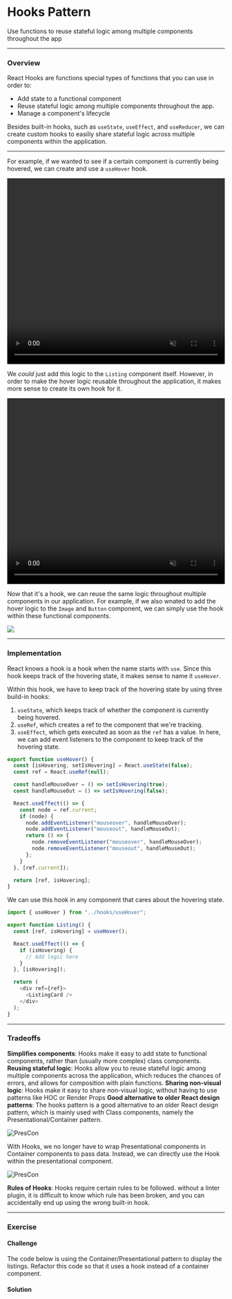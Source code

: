 
# Hooks Pattern

Use functions to reuse stateful logic among multiple components throughout the app

---

### Overview

React Hooks are functions special types of functions that you can use in order to:

- Add state to a functional component
- Reuse stateful logic among multiple components throughout the app.
- Manage a component's lifecycle

Besides built-in hooks, such as `useState`, `useEffect`, and `useReducer`, we can create custom hooks to easiliy share stateful logic across multiple components within the application.

---

For example, if we wanted to see if a certain component is currently being hovered, we can create and use a `useHover` hook.

<video
  width="100%"
  height="430"
  autoPlay
  muted
  loop
  src="https://res.cloudinary.com/dq8xfyhu4/video/upload/v1653758774/FM%20Workshop/react-state-patterns/hooks-pattern/Screen_Recording_2022-05-28_at_12.25.35_PM_hzah1m.mov"
  frameBorder="0"
  allow="accelerometer; autoplay; clipboard-write; encrypted-media; gyroscope; picture-in-picture"
  allowFullScreen
  controls
/>

We _could_ just add this logic to the `Listing` component itself. However, in order to make the hover logic reusable throughout the application, it makes more sense to create its own hook for it.

<video
  width="100%"
  height="430"
  autoPlay
  muted
  loop
  src="https://res.cloudinary.com/dq8xfyhu4/video/upload/v1653758714/FM%20Workshop/react-state-patterns/hooks-pattern/trimmed_kwnhio.mov"
  frameBorder="0"
  allow="accelerometer; autoplay; clipboard-write; encrypted-media; gyroscope; picture-in-picture"
  allowFullScreen
  controls
/>

Now that it's a hook, we can reuse the same logic throughout multiple components in our application. For example, if we also wnated to add the hover logic to the `Image` and `Button` component, we can simply use the hook within these functional components.

<img src="https://res.cloudinary.com/dq8xfyhu4/image/upload/v1653758972/FM%20Workshop/react-state-patterns/hooks-pattern/frontendmasters25.001_tkva9y.png" />

---

### Implementation

React knows a hook is a hook when the name starts with `use`. Since this hook keeps track of the hovering state, it makes sense to name it `useHover`.

Within this hook, we have to keep track of the hovering state by using three build-in hooks:

1. `useState`, which keeps track of whether the component is currently being hovered.
2. `useRef`, which creates a ref to the component that we're tracking.
3. `useEffect`, which gets executed as soon as the `ref` has a value. In here, we can add event listeners to the component to keep track of the hovering state.

```js
export function useHover() {
  const [isHovering, setIsHovering] = React.useState(false);
  const ref = React.useRef(null);

  const handleMouseOver = () => setIsHovering(true);
  const handleMouseOut = () => setIsHovering(false);

  React.useEffect(() => {
    const node = ref.current;
    if (node) {
      node.addEventListener("mouseover", handleMouseOver);
      node.addEventListener("mouseout", handleMouseOut);
      return () => {
        node.removeEventListener("mouseover", handleMouseOver);
        node.removeEventListener("mouseout", handleMouseOut);
      };
    }
  }, [ref.current]);

  return [ref, isHovering];
}
```

We can use this hook in any component that cares about the hovering state.

```js
import { useHover } from "../hooks/useHover";

export function Listing() {
  const [ref, isHovering] = useHover();

  React.useEffect(() => {
    if (isHovering) {
      // Add logic here
    }
  }, [isHovering]);

  return (
    <div ref={ref}>
      <ListingCard />
    </div>
  );
}
```

---

### Tradeoffs

<Callout type="green">
  <b>Simplifies components</b>: Hooks make it easy to add state to functional
  components, rather than (usually more complex) class components.
</Callout>

<Callout type="green">
  <b>Reusing stateful logic</b>: Hooks allow you to reuse stateful logic among
  multiple components across the application, which reduces the chances of
  errors, and allows for composition with plain functions.
</Callout>

<Callout type="green">
  <b>Sharing non-visual logic</b>: Hooks make it easy to share non-visual logic,
  without having to use patterns like HOC or Render Props
</Callout>

<Callout type="green">
  <b>Good alternative to older React design patterns</b>: The hooks pattern is a good alternative to an older React design pattern, which is mainly used with Class components, namely the Presentational/Container pattern.

![PresCon](/react-state-patterns/hooks-pattern/prescon.png)

With Hooks, we no longer have to wrap Presentational components in Container components to pass data. Instead, we can directly use the Hook within the presentational component.

![PresCon](/react-state-patterns/hooks-pattern/prescon2.png)

</Callout>

<Callout type="warning" emoji="⚠️">
  <b>Rules of Hooks</b>: Hooks require certain rules to be followed. without a
  linter plugin, it is difficult to know which rule has been broken, and you can
  accidentally end up using the wrong built-in hook.
</Callout>

---

### Exercise

#### Challenge

The code below is using the Container/Presentational pattern to display the listings. Refactor this code so that it uses a hook instead of a container component.

<StackBlitz name="react-ts-6wx6fk" openFile="App.tsx" />

#### Solution

<StackBlitz name="react-ts-mtfg3e" openFile="App.tsx" />
